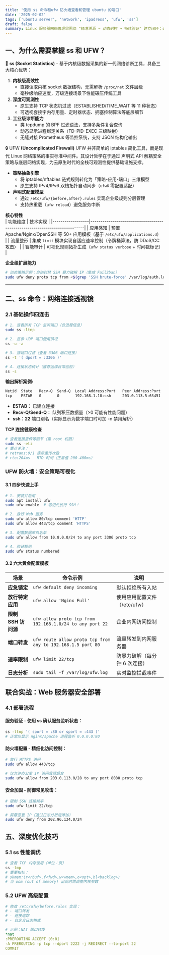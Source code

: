 ```yaml
---
title: '使用 ss 命令和ufw 防火墙查看和管理 ubuntu 的端口'
date: '2025-02-02'
tags: ['ubuntu server', 'network', 'ipadress', 'ufw', 'ss']
draft: false
summary: Linux 服务器网络管理需围绕 "精准溯源 → 动态封控 → 持续验证" 建立闭环；通过实时监控（如连接状态、流量特征）定位异常源（高频IP、半开连接），结合进程定位关联服务；分层实施速率限制（缓解洪峰）、精准IP封禁（阻断攻击）及协议级过滤（拦截隐蔽威胁），规则热加载保障业务无损...
---
```


## 一、为什么需要掌握 ss 和 UFW？

🔧 **ss (Socket Statistics)** - 基于内核级数据采集的新一代网络诊断工具，具备三大核心优势：

1. **内核级高效性**
   - 直接读取内核 socket 数据结构，无需解析 `/proc/net` 文件层级
   - 毫秒级响应速度，万级连接场景下性能碾压传统工具
2. **深度可观测性**
   - 原生支持 TCP 状态机过滤（ESTABLISHED/TIME_WAIT 等 11 种状态）
   - 可透视套接字内存用量、定时器状态、拥塞控制算法等底层细节
3. **工业级诊断能力**
   - 类 tcpdump 的 BPF 过滤语法，支持多条件复合查询
   - 动态显示进程绑定关系（FD-PID-EXEC 三级映射）
   - 无缝对接 Prometheus 等监控系统，支持 JSON 结构化输出

🔒 UFW **(Uncomplicated Firewall)** UFW 并非简单的 iptables 简化工具，而是现代 Linux 网络策略的事实标准中间件。其设计哲学在于通过 声明式 API 解耦安全策略与底层网络实现，为云原生时代的全栈可观测性提供基础设施支撑。

- **策略抽象引擎**
  - 将 iptables/nftables 链式规则转化为「策略-应用-端口」三维模型
  - 原生支持 IPv4/IPv6 双栈拓扑自动同步（`ufw6` 零配置适配）
- **声明式配置模型**
  - 通过 `/etc/ufw/{before,after}.rules` 实现企业级规则分层管理
  - 支持热重载（`ufw reload`）避免服务中断

**核心特性**  
| 功能维度 | 技术实现 |
|------------------|---------------------------------------------------------------------------|
| 应用感知 | 预置 Apache/Nginx/OpenSSH 等 50+ 应用模板（基于 `/etc/ufw/applications.d`） |
| 流量整形 | 集成 `limit` 模块实现自适应速率控制（令牌桶算法，防 DDoS/CC 攻击） |
| 智能审计 | 可视化规则拓扑生成（`ufw status verbose` + 时间戳标记） |

**企业级扩展能力**

```bash
# 动态策略示例：自动封禁 SSH 暴力破解 IP（集成 Fail2ban）
sudo ufw deny proto tcp from <$(grep 'SSH brute-force' /var/log/auth.log | awk '{print $NF}' | sort -u)>
```

---

## 二、ss 命令：网络连接透视镜

### 2.1 基础操作四连击

```bash
# 1. 查看所有 TCP 监听端口（含进程信息）
sudo ss -ltnp

# 2. 显示 UDP 端口使用情况
ss -u -a

# 3. 按端口过滤（查看 3306 端口连接）
ss -t '( dport = :3306 )'

# 4. 连接状态统计（推荐运维日常巡检）
ss -s
```

**输出解析案例:**

```bash
Netid  State   Recv-Q  Send-Q  Local Address:Port   Peer Address:Port
tcp    ESTAB   0       0       192.168.1.10:ssh     203.0.113.5:63451
```

- **ESTAB：** 已建立连接
- **Recv-Q/Send-Q：** 队列积压数据量（>0 可能有性能问题）
- **ssh：22** 端口别名（实际显示为数字端口时可加 -n 禁用解析）

**TCP 连接健康检查**

```bash
# 查看连接重传等细节（需 root 权限）
sudo ss -eti
# 重点关注：
# retrans:0/1 表示重传次数
# rto:204ms   RTO 时间（正常值 200-400ms）
```

<div className="ufw-guide">

### UFW 防火墙：安全策略可视化

#### 3.1 四步快速上手

```bash
# 1. 安装并启用
sudo apt install ufw
sudo ufw enable  # 切记先放行 SSH！

# 2. 放行 Web 服务
sudo ufw allow 80/tcp comment 'HTTP'
sudo ufw allow 443/tcp comment 'HTTPS'

# 3. 配置数据库白名单
sudo ufw allow from 10.8.0.0/24 to any port 3306 proto tcp

# 4. 验证规则
sudo ufw status numbered
```

#### 3.2 六大黄金配置模板

<div className="config-table-container">
  <table className="config-table">
    <thead>
      <tr>
        <th>场景</th>
        <th>命令示例</th>
        <th>说明</th>
      </tr>
    </thead>
    <tbody>
      <tr>
        <td>
          <strong>应急锁定</strong>
        </td>
        <td>
          <code>ufw default deny incoming</code>
        </td>
        <td>默认拒绝所有入站</td>
      </tr>
      <tr>
        <td>
          <strong>放行特定应用</strong>
        </td>
        <td>
          <code>ufw allow 'Nginx Full'</code>
        </td>
        <td>使用应用配置文件（/etc/ufw）</td>
      </tr>
      <tr>
        <td>
          <strong>限制 SSH 访问源</strong>
        </td>
        <td>
          <code>ufw allow proto tcp from 192.168.1.0/24 to any port 22</code>
        </td>
        <td>企业内网访问控制</td>
      </tr>
      <tr>
        <td>
          <strong>端口转发</strong>
        </td>
        <td>
          <code>ufw route allow proto tcp from any to 192.168.1.5 port 80</code>
        </td>
        <td>流量转发到内网服务器</td>
      </tr>
      <tr>
        <td>
          <strong>速率限制</strong>
        </td>
        <td>
          <code>ufw limit 22/tcp</code>
        </td>
        <td>防暴力破解（每分钟 6 次连接）</td>
      </tr>
      <tr>
        <td>
          <strong>日志分析</strong>
        </td>
        <td>
          <code>sudo tail -f /var/log/ufw.log</code>
        </td>
        <td>实时监控拦截事件</td>
      </tr>
    </tbody>
  </table>
</div>

</div>

<div className="security-deployment">

## 联合实战：Web 服务器安全部署

### 4.1 部署流程

#### 服务验证 - 使用 ss 确认服务监听状态：

```bash
ss -ltnp '( sport = :80 or sport = :443 )'
# 正常应显示 nginx/apache 进程监听 0.0.0.0:80
```

#### 防火墙配置 - 精细化访问控制：

```bash
# 放行 HTTPS 访问
sudo ufw allow 443/tcp

# 仅允许办公室 IP 访问管理后台
sudo ufw allow from 203.0.113.0/28 to any port 8080 proto tcp
```

#### 安全加固 - 防御常见攻击：

```bash
# 限制 SSH 连接频率
sudo ufw limit 22/tcp

# 屏蔽恶意 IP（通过日志分析后添加）
sudo ufw deny from 202.96.134.0/24
```

## 五、深度优化技巧

### 5.1 ss 性能调优

```bash
# 查看 TCP 内存使用（单位：页）
ss -tmp
# 重要指标：
# skmem:(r<rbuf>,f<fwd>,w<wmem>,o<opt>,bl<backlog>)
# 当 oom (out of memory) 出现时需调整内核参数
```

### 5.2 UFW 高级配置

```yaml
# 修改 /etc/ufw/before.rules 实现：
# - 端口转发
# - 连接追踪
# - 自定义日志格式

# 示例：NAT 端口转发
*nat
:PREROUTING ACCEPT [0:0]
-A PREROUTING -p tcp --dport 2222 -j REDIRECT --to-port 22
COMMIT
```

</div>
